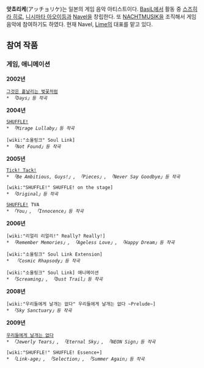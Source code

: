 '''앗쵸리케'''(アッチョリケ)는 일본의 게임 음악 아티스트이다. [[BasiL]]에서 활동 중 [[스즈히라 히로]], [[니시마타 아오이]]등과 [[Navel]]을 창립한다. 또 [[NACHTMUSIK]]을 조직해서 게임 음악에 참여하기도 하였다. 현재 Navel, [[Lime]]의 대표를 맡고 있다.
== 참여 작품 ==
=== 게임, 애니메이션 ===
'''2002년'''

 [[그것은 흩날리는 벚꽃처럼]]
 * ''「Days」등 작곡''

'''2004년'''

 [[SHUFFLE!]]
 * ''「Mirage Lullaby」등 작곡''

 [wiki:"소울링크" Soul Link]
 * ''「Not Found」등 작곡''

'''2005년'''

 [[Tick! Tack!]]
 * ''「Be Ambitious, Guys!」, 「Pieces」, 「Never Say Goodbye」등 작곡''

 [wiki:"SHUFFLE!" SHUFFLE! on the stage]
 * ''「Original」등 작곡''

 [[SHUFFLE!]] TVA
 * ''「You」, 「Innocence」등 작곡''

'''2006년'''

 [wiki:"리얼리 리얼리!" Really? Really!]
 * ''「Remember Memories」, 「Ageless Love」, 「Happy Dream」등 작곡''

 [wiki:"소울링크" Soul Link Extension]
 *  ''「Cosmic Rhapsody」등 작곡''

 [wiki:"소울링크" Soul Link] 애니메이션
 * ''「Screaming」, 「Dust Trail」등 작곡''

'''2008년'''

 [wiki:"우리들에게 날개는 없다" 우리들에게 날개는 없다 ~Prelude~]
 * ''「Sky Sanctuary」등 작곡''

'''2009년'''

 [[우리들에게 날개는 없다]]
 * ''「Jewerly Tears」, 「Eternal Sky」, 「NEON Sign」등 작곡''

 [wiki:"SHUFFLE!" SHUFFLE! Essence+]
 * ''「Link-age」, 「Selection」, 「Summer Again」등 작곡''
